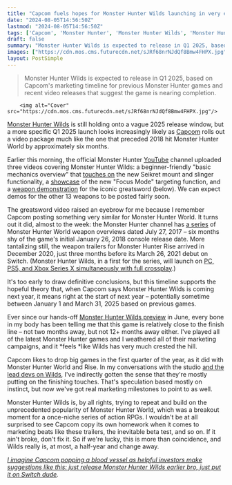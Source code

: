 ```yaml
---
title: "Capcom fuels hopes for Monster Hunter Wilds launching in very early 2025 by giving it the same video treatment Monster Hunter World got 6 months before its launch"
date: "2024-08-05T14:56:50Z"
lastmod: "2024-08-05T14:56:50Z"
tags: ['Capcom', 'Monster Hunter', 'Monster Hunter Wilds', 'Monster Hunter World', 'Monster Hunter Rise', 'YouTube', 'PC', 'PS5', 'Xbox Series X', 'Action RPG']
draft: false
summary: "Monster Hunter Wilds is expected to release in Q1 2025, based on Capcom's marketing timeline for previous Monster Hunter games and recent video releases that suggest the game is nearing completion."
images: ["https://cdn.mos.cms.futurecdn.net/sJRf68nrNJdQf8Bmw4FHPX.jpg"]
layout: PostSimple
---
```

> Monster Hunter Wilds is expected to release in Q1 2025, based on Capcom's marketing timeline for previous Monster Hunter games and recent video releases that suggest the game is nearing completion.


        <img alt="Cover" src="https://cdn.mos.cms.futurecdn.net/sJRf68nrNJdQf8Bmw4FHPX.jpg"/>
        
[<u>Monster Hunter Wilds</u>](https://www.gamesradar.com/games/monster-hunter/monster-hunter-wilds-guide/) is still holding onto a vague 2025 release window, but a more specific Q1 2025 launch looks increasingly likely as [Capcom](https://www.gamesradar.com/tag/capcom/) rolls out a video package much like the one that preceded 2018 hit Monster Hunter World by approximately six months. 

Earlier this morning, the official Monster Hunter [YouTube](https://www.gamesradar.com/tag/youtube/) channel uploaded three videos covering Monster Hunter Wilds: a beginner-friendly "basic mechanics overview" that [<u>touches on</u>](https://www.youtube.com/watch?v=Lc57d8BTSpM&ab_channel=MonsterHunter) the new Seikret mount and slinger functionality, a [<u>showcase</u>](https://youtu.be/_v3lnXyNFhI) of the new "Focus Mode" targeting function, and a [<u>weapon demonstration</u>](https://youtu.be/t2h3Uxj7nNg) for the iconic greatsword (below). We can expect demos for the other 13 weapons to be posted fairly soon. 

The greatsword video raised an eyebrow for me because I remember Capcom posting something very similar for Monster Hunter World. It turns out it did, almost to the week: the Monster Hunter channel has [a series](https://www.youtube.com/watch?v=azF6ruKpeLM&list=PL7z-ZXbhfoKH0VlmoMX1Q5Wwk1cNRvrUV&index=3&ab_channel=MonsterHunter) of Monster Hunter World weapon overviews dated July 27, 2017 – six months shy of the game's initial January 26, 2018 console release date. More tantalizing still, the weapon trailers for Monster Hunter Rise arrived in December 2020, just three months before its March 26, 2021 debut on Switch. (Monster Hunter Wilds, in a first for the series, will launch on [<u>PC, PS5, and Xbox Series X simultaneously with full crossplay</u>](https://www.gamesradar.com/games/action-rpg/monster-hunter-wilds-confirms-crossplay-for-all-platforms-in-a-series-first-and-quietly-reveals-what-might-be-its-most-important-monster/).) 

It's too early to draw definitive conclusions, but this timeline supports the hopeful theory that, when Capcom says Monster Hunter Wilds is coming next year, it means right at the start of next year – potentially sometime between January 1 and March 31, 2025 based on previous games. 

Ever since our hands-off [<u>Monster Hunter Wilds preview</u>](https://www.gamesradar.com/games/monster-hunter/monster-hunter-wilds-preview/) in June, every bone in my body has been telling me that this game is relatively close to the finish line – not two months away, but not 12+ months away either. I've played all of the latest Monster Hunter games and I weathered all of their marketing campaigns, and it *feels *like Wilds has very much crested the hill. 

Capcom likes to drop big games in the first quarter of the year, as it did with Monster Hunter World and Rise. In my conversations with the studio [and the lead devs on Wilds](https://www.gamesradar.com/games/monster-hunter/monster-hunter-wilds-interview/), I've indirectly gotten the sense that they're mostly putting on the finishing touches. That's speculation based mostly on instinct, but now we've got real marketing milestones to point to as well. 

Monster Hunter Wilds is, by all rights, trying to repeat and build on the unprecedented popularity of Monster Hunter World, which was a breakout moment for a once-niche series of action RPGs. I wouldn't be at all surprised to see Capcom copy its own homework when it comes to marketing beats like these trailers, the inevitable beta test, and so on. If it ain't broke, don't fix it. So if we're lucky, this is more than coincidence, and Wilds really is, at most, a half-year and change away. 

[<u><em>I imagine Capcom popping a blood vessel as helpful investors make suggestions like this: just release Monster Hunter Wilds earlier bro, just put it on Switch dude</em></u>](https://www.gamesradar.com/games/monster-hunter/i-imagine-capcom-popping-a-blood-vessel-as-helpful-investors-make-suggestions-like-this-just-release-monster-hunter-wilds-earlier-bro-just-put-it-on-switch-dude/)*.*
        